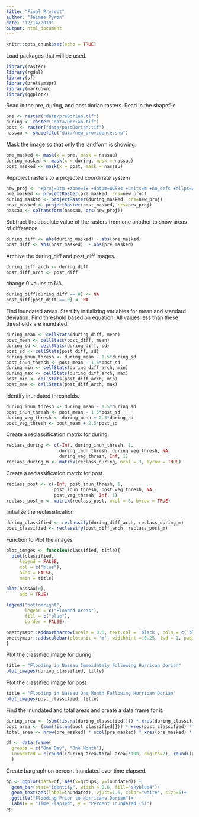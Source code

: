 ---
title: "Final Project"
author: "Jaimee Pyron"
date: "12/14/2019"
output: html_document
---

```{r setup, include=FALSE}
knitr::opts_chunk$set(echo = TRUE)
```

Load packages that will be used.
```{r}
library(raster)
library(rgdal)
library(sf)
library(prettymapr)
library(markdown)
library(ggplot2)
```

Read in the pre, during, and post dorian rasters. Read in the shapefile
```{r}
pre <- raster("data/preDorian.tif")
during <- raster("data/Dorian.tif")
post <- raster("data/postDorian.tif")
nassau <- shapefile("data/new_providence.shp")
```

Mask the image so that only the landform is showing.
```{r}
pre_masked <- mask(x = pre, mask = nassau)
during_masked <- mask(x = during, mask = nassau)
post_masked <- mask(x = post, mask = nassau)
```

Reproject rasters to a projected coordinate system
```{r}
new_proj <- "+proj=utm +zone=18 +datum=WGS84 +units=m +no_defs +ellps=WGS84 +towgs84=0,0,0"
pre_masked <- projectRaster(pre_masked, crs=new_proj)
during_masked <- projectRaster(during_masked, crs=new_proj)
post_masked <- projectRaster(post_masked, crs=new_proj)
nassau <- spTransform(nassau, crs(new_proj))
```

Subtract the absolute value of the rasters from one another to show areas of difference.
```{r}
during_diff <- abs(during_masked) - abs(pre_masked)
post_diff <- abs(post_masked)  - abs(pre_masked)
```

Archive the during_diff and post_diff images.
```{r}
during_diff_arch <- during_diff
post_diff_arch <- post_diff
```

change 0 values to NA.
```{r}
during_diff[during_diff == 0] <- NA
post_diff[post_diff == 0] <- NA
```

Find inundated areas. Start by initializing variables for mean and standard deviation. Find threshold based on equation.
All values less than these thresholds are inundated.
```{r}
during_mean <- cellStats(during_diff, mean)
post_mean <- cellStats(post_diff, mean)
during_sd <- cellStats(during_diff, sd)
post_sd <- cellStats(post_diff, sd)
during_inun_thresh <- during_mean - 1.5*during_sd
post_inun_thresh <- post_mean - 1.5*post_sd
during_min <- cellStats(during_diff_arch, min)
during_max <- cellStats(during_diff_arch, max)
post_min <- cellStats(post_diff_arch, min)
post_max <- cellStats(post_diff_arch, max)
```

Identify inundated thresholds.
```{r}
during_inun_thresh <- during_mean - 1.5*during_sd
post_inun_thresh <- post_mean - 1.5*post_sd
during_veg_thresh <- during_mean + 2.5*during_sd
post_veg_thresh <- post_mean + 2.5*post_sd
```

Create a reclassification matrix for during.
```{r}
reclass_during <- c(-Inf, during_inun_thresh, 1,
                    during_inun_thresh, during_veg_thresh, NA,
                    during_veg_thresh, Inf, 1)
reclass_during_m <- matrix(reclass_during, ncol = 3, byrow = TRUE)
```

Create a reclassification matrix for post.
```{r}
reclass_post <- c(-Inf, post_inun_thresh, 1,
                  post_inun_thresh, post_veg_thresh, NA,
                  post_veg_thresh, Inf, 1)
reclass_post_m <- matrix(reclass_post, ncol = 3, byrow = TRUE)
```

Initialize the reclassification
```{r}
during_classified <- reclassify(during_diff_arch, reclass_during_m)
post_classified <- reclassify(post_diff_arch, reclass_post_m)
```

Function to Plot the images
```{r}
plot_images <- function(classified, title){
  plot(classified,
     legend = FALSE,
     col = c("blue"),
     axes = FALSE,
     main = title)

plot(nassau[0],
     add = TRUE)

legend("bottomright",
       legend = c("Flooded Areas"),
       fill = c("blue"),
       border = FALSE)

prettymapr::addnortharrow(scale = 0.6, text.col = 'black', cols = c('black', 'black'))
prettymapr::addscalebar(plotunit = 'm', widthhint = 0.25, lwd = 1, padin = c(0.15, 0.08), style = "bar", label.cex = 1.0)
}
```


Plot the classified image for during
```{r}
title = "Flooding in Nassau Immeidately Following Hurrican Dorian"
plot_images(during_classified, title)
```

Plot the classified image for post
```{r}
title = "Flooding in Nassau One Month Following Hurrican Dorian"
plot_images(post_classified, title)
```

Find the inundated and total areas and create a data frame for it.
```{r}
during_area <- (sum(!is.na(during_classified[])) * xres(during_classified) * xres(during_classified)) / 1000000
post_area <- (sum(!is.na(post_classified[])) * xres(post_classified) * xres(during_classified)) / 1000000
total_area <- nrow(pre_masked) * ncol(pre_masked) * xres(pre_masked) * xres(pre_masked) / 1000000

df <- data.frame(
  groups = c("One Day", "One Month"),
  inundated = c(round((during_area/total_area)*100, digits=2), round((post_area/total_area)*100, digits=2))
  )
```

Create bargraph on percent inundated over time elapsed.
```{r}
bp <- ggplot(data=df, aes(x=groups, y=inundated)) +
  geom_bar(stat="identity", width = 0.6, fill="skyblue4")+
  geom_text(aes(label=inundated), vjust=1.6, color="white", size=5)+
  ggtitle("Flooding Prior to Hurricane Dorian")+
  labs(x = "Time Elapsed", y = "Percent Inundated (%)")
bp
```
